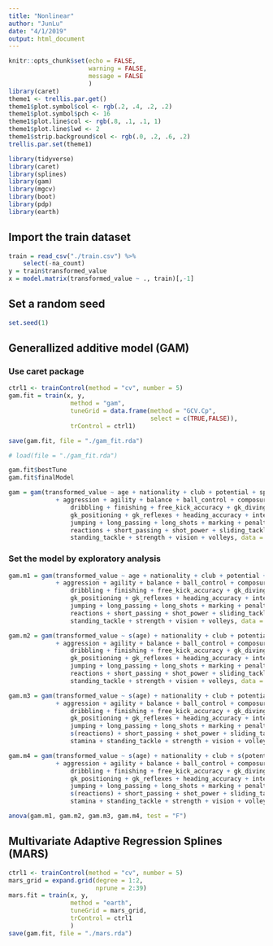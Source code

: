 ```yaml
---
title: "Nonlinear"
author: "JunLu"
date: "4/1/2019"
output: html_document
---
```


```r
knitr::opts_chunk$set(echo = FALSE,
                      warning = FALSE,
                      message = FALSE
                      )
library(caret)
theme1 <- trellis.par.get()
theme1$plot.symbol$col <- rgb(.2, .4, .2, .2) 
theme1$plot.symbol$pch <- 16
theme1$plot.line$col <- rgb(.8, .1, .1, 1) 
theme1$plot.line$lwd <- 2
theme1$strip.background$col <- rgb(.0, .2, .6, .2)
trellis.par.set(theme1)

library(tidyverse)
library(caret)
library(splines)
library(gam)
library(mgcv)
library(boot)
library(pdp)
library(earth)
```


## Import the train dataset

```r
train = read_csv("./train.csv") %>% 
    select(-na_count)
y = train$transformed_value
x = model.matrix(transformed_value ~ ., train)[,-1] 
```

## Set a random seed

```r
set.seed(1)
```


## Generallized additive model (GAM)

### Use caret package
```r
ctrl1 <- trainControl(method = "cv", number = 5)
gam.fit = train(x, y,
                 method = "gam",
                 tuneGrid = data.frame(method = "GCV.Cp", 
                                       select = c(TRUE,FALSE)), 
                 trControl = ctrl1)

save(gam.fit, file = "./gam_fit.rda")

# load(file = "./gam_fit.rda")

gam.fit$bestTune
gam.fit$finalModel
```
```r
gam = gam(transformed_value ~ age + nationality + club + potential + special + acceleration 
             + aggression + agility + balance + ball_control + composure + crossing + curve + 
                 dribbling + finishing + free_kick_accuracy + gk_diving + gk_handling + gk_kicking +
                 gk_positioning + gk_reflexes + heading_accuracy + interceptions +
                 jumping + long_passing + long_shots + marking + penalties + positioning +
                 reactions + short_passing + shot_power + sliding_tackle + sprint_speed + stamina +
                 standing_tackle + strength + vision + volleys, data = train)
```



### Set the model by exploratory analysis
```r
gam.m1 = gam(transformed_value ~ age + nationality + club + potential + special + acceleration 
             + aggression + agility + balance + ball_control + composure + crossing + curve + 
                 dribbling + finishing + free_kick_accuracy + gk_diving + gk_handling + gk_kicking +
                 gk_positioning + gk_reflexes + heading_accuracy + interceptions +
                 jumping + long_passing + long_shots + marking + penalties + positioning +
                 reactions + short_passing + shot_power + sliding_tackle + sprint_speed + stamina +
                 standing_tackle + strength + vision + volleys, data = train)

gam.m2 = gam(transformed_value ~ s(age) + nationality + club + potential + special + acceleration 
             + aggression + agility + balance + ball_control + composure + crossing + curve + 
                 dribbling + finishing + free_kick_accuracy + gk_diving + gk_handling + gk_kicking +
                 gk_positioning + gk_reflexes + heading_accuracy + interceptions +
                 jumping + long_passing + long_shots + marking + penalties + positioning +
                 reactions + short_passing + shot_power + sliding_tackle + sprint_speed + stamina +
                 standing_tackle + strength + vision + volleys, data = train)

gam.m3 = gam(transformed_value ~ s(age) + nationality + club + potential + special + acceleration 
             + aggression + agility + balance + ball_control + composure + crossing + curve + 
                 dribbling + finishing + free_kick_accuracy + gk_diving + gk_handling + gk_kicking +
                 gk_positioning + gk_reflexes + heading_accuracy + interceptions +
                 jumping + long_passing + long_shots + marking + penalties + positioning +
                 s(reactions) + short_passing + shot_power + sliding_tackle + sprint_speed + 
                 stamina + standing_tackle + strength + vision + volleys, data = train)

gam.m4 = gam(transformed_value ~ s(age) + nationality + club + s(potential) + s(special) + acceleration 
             + aggression + agility + balance + ball_control + composure + crossing + curve + 
                 dribbling + finishing + free_kick_accuracy + gk_diving + gk_handling + gk_kicking +
                 gk_positioning + gk_reflexes + heading_accuracy + interceptions +
                 jumping + long_passing + long_shots + marking + penalties + positioning +
                 s(reactions) + short_passing + shot_power + sliding_tackle + sprint_speed + 
                 stamina + standing_tackle + strength + vision + volleys, data = train)

anova(gam.m1, gam.m2, gam.m3, gam.m4, test = "F")
```

## Multivariate Adaptive Regression Splines (MARS)

```r
ctrl1 <- trainControl(method = "cv", number = 5)
mars_grid = expand.grid(degree = 1:2,
                        nprune = 2:39)
mars.fit = train(x, y,
                 method = "earth",
                 tuneGrid = mars_grid,
                 trControl = ctrl1
                 )
save(gam.fit, file = "./mars.rda")

```

